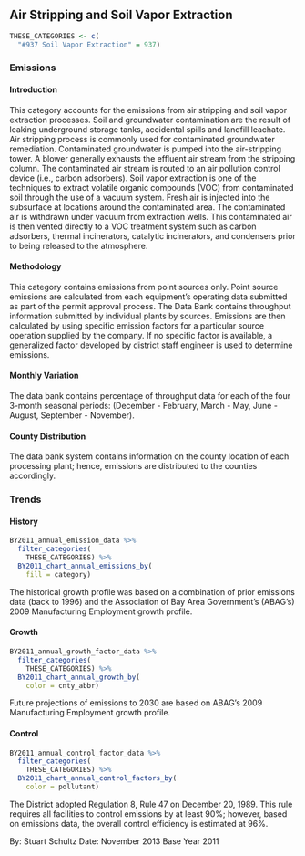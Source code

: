 ## Air Stripping and Soil Vapor Extraction

```r
THESE_CATEGORIES <- c(
  "#937 Soil Vapor Extraction" = 937)
```

### Emissions

#### Introduction {-}

This category accounts for the emissions from air stripping and soil vapor extraction processes. Soil and groundwater contamination are the result of leaking underground storage tanks, accidental spills and landfill leachate. Air stripping process is commonly used for contaminated groundwater remediation. Contaminated groundwater is pumped into the air-stripping tower. A blower generally exhausts the effluent air stream from the stripping column. The contaminated air stream is routed to an air pollution control device (i.e., carbon adsorbers). Soil vapor extraction is one of the techniques to extract volatile organic compounds (VOC) from contaminated soil through the use of a vacuum system. Fresh air is injected into the subsurface at locations around the contaminated area. The contaminated air is withdrawn under vacuum from extraction wells. This contaminated air is then vented directly to a VOC treatment system such as carbon adsorbers, thermal incinerators, catalytic incinerators, and condensers prior to being released to the atmosphere.

#### Methodology {-}

This category contains emissions from point sources only. Point source emissions are calculated from each equipment’s operating data submitted as part of the permit approval process. The Data Bank contains throughput information submitted by individual plants by sources. Emissions are then calculated by using specific emission factors for a particular source operation supplied by the company. If no specific factor is available, a generalized factor developed by district staff engineer is used to determine emissions.

#### Monthly Variation {-}

The data bank contains percentage of throughput data for each of the four 3-month seasonal periods: (December - February, March - May, June - August, September - November).

#### County Distribution {-}

The data bank system contains information on the county location of each processing plant; hence, emissions are distributed to the counties accordingly.

### Trends

#### History {-}

```r
BY2011_annual_emission_data %>%
  filter_categories(
    THESE_CATEGORIES) %>%
  BY2011_chart_annual_emissions_by(
    fill = category)
```

The historical growth profile was based on a combination of prior emissions data (back to 1996) and the Association of Bay Area Government’s (ABAG’s) 2009 Manufacturing Employment growth profile.

#### Growth {-}

```r
BY2011_annual_growth_factor_data %>%
  filter_categories(
    THESE_CATEGORIES) %>%
  BY2011_chart_annual_growth_by(
    color = cnty_abbr)
```

Future projections of emissions to 2030 are based on ABAG’s 2009 Manufacturing Employment growth profile.

#### Control {-}

```r
BY2011_annual_control_factor_data %>%
  filter_categories(
    THESE_CATEGORIES) %>%
  BY2011_chart_annual_control_factors_by(
    color = pollutant)
```

The District adopted Regulation 8, Rule 47 on December 20, 1989. This rule requires all facilities to control emissions by at least 90%; however, based on emissions data, the overall control efficiency is estimated at 96%.

By: Stuart Schultz 
Date: November 2013 
Base Year 2011
